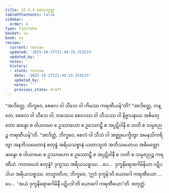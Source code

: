 ```yaml
---
title: 12.4.4 စေလသုတ္တ
tableOfContents: false
sidebar:
  order: 4
type: tipitaka
basket: su
book: sn
review:
  current: review
  updated: '2025-10-27T21:49:25.319233'
  updated_by: ''
  notes: ''
  history:
  - state: review
    date: '2025-10-27T21:49:25.319233'
    updated_by: ''
    notes: ''
    previous_state: draft
---
```



<ReviewStatus review={frontmatter.review} showDetails={true} />

<HypothesisAnnotation frontmatter={frontmatter} />

<DynamicBreadcrumb />

<Division number="1104" book="sn" e="ch" v="18" p="445">

<Paragraph number="2322" book="sn">
“အာဒိတ္တေ, ဘိက္ခဝေ, စေလေ ဝါ သီသေ ဝါ ကိမဿ ကရဏီယန်”တိ? “အာဒိတ္တေ, ဘန္တေ, စေလေ ဝါ သီသေ ဝါ, တဿေဝ စေလဿ ဝါ သီသဿ ဝါ နိဗ္ဗာပနာယ အဓိမတ္တော ဆန္ဒော စ ဝါယာမော စ ဥဿာဟော စ ဥဿောဠှီ စ အပ္ပဋိဝါနီ စ သတိ စ သမ္ပဇညဉ္စ ကရဏီယန်”တိ.
</Paragraph>

<Paragraph number="2323" book="sn">
“အာဒိတ္တံ, ဘိက္ခဝေ, စေလံ ဝါ သီသံ ဝါ အဇ္ဈုပေက္ခိတွာ အမနသိကရိတွာ အနဘိသမေတာနံ စတုန္နံ အရိယသစ္စာနံ ယထာဘူတံ အဘိသမယာယ အဓိမတ္တော ဆန္ဒော စ ဝါယာမော စ ဥဿာဟော စ ဥဿောဠှီ စ အပ္ပဋိဝါနီ စ သတိ စ သမ္ပဇညဉ္စ ကရဏီယံ. ကတမေသံ စတုန္နံ? ဒုက္ခဿ အရိယသစ္စဿ …ပေ…  ဒုက္ခနိရောဓဂါမိနိယာ ပဋိပဒါယ အရိယသစ္စဿ.
</Paragraph>

<Paragraph number="2324" book="sn">
တသ္မာတိဟ, ဘိက္ခဝေ, ‘ဣဒံ ဒုက္ခန်’တိ ယောဂေါ ကရဏီယော …ပေ…  ‘အယံ ဒုက္ခနိရောဓဂါမိနီ ပဋိပဒါ’တိ ယောဂေါ ကရဏီယော”တိ.

</Paragraph>
</Division>

<Paragraph number="2325" type="center" book="sn">
စတုတ္ထံ.
</Paragraph>